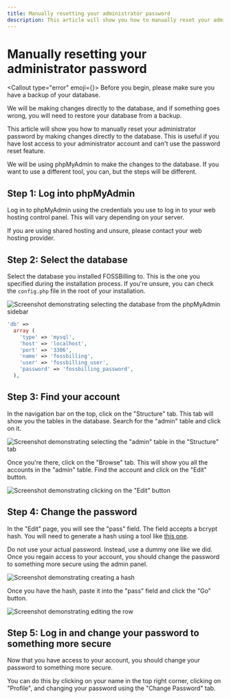 ```yaml
---
title: Manually resetting your administrator password
description: This article will show you how to manually reset your administrator password.
---
```



# <FontAwesomeIcon icon={faWrench} /> Manually resetting your administrator password
<Callout type="error" emoji={<FontAwesomeIcon icon={faHand} />}>
  Before you begin, please make sure you have a backup of your database.
  
  We will be making changes directly to the database, and if something goes wrong, you will need to restore your database from a backup.
</Callout>

This article will show you how to manually reset your administrator password by making changes directly to the database. This is useful if you have lost access to your administrator account and can't use the password reset feature.

We will be using phpMyAdmin to make the changes to the database. If you want to use a different tool, you can, but the steps will be different.

## Step 1: Log into phpMyAdmin
Log in to phpMyAdmin using the credentials you use to log in to your web hosting control panel. This will vary depending on your server.

If you are using shared hosting and unsure, please contact your web hosting provider.

## Step 2: Select the database
Select the database you installed FOSSBilling to. This is the one you specified during the installation process. If you're unsure, you can check the `config.php` file in the root of your installation.

![Screenshot demonstrating selecting the database from the phpMyAdmin sidebar](/img/guides/admin-manual-reset/pma_db.png)

```php {6}
'db' => 
  array (
    'type' => 'mysql',
    'host' => 'localhost',
    'port' => '3306',
    'name' => 'fossbilling',
    'user' => 'fossbilling_user',
    'password' => 'fossbilling_password',
  ),
```

## Step 3: Find your account
In the navigation bar on the top, click on the "Structure" tab. This tab will show you the tables in the database. Search for the "admin" table and click on it.

![Screenshot demonstrating selecting the "admin" table in the "Structure" tab](/img/guides/admin-manual-reset/pma_table.png)

Once you're there, click on the "Browse" tab. This will show you all the accounts in the "admin" table. Find the account and click on the "Edit" button.

![Screenshot demonstrating clicking on the "Edit" button](/img/guides/admin-manual-reset/pma_row.png)

## Step 4: Change the password
In the "Edit" page, you will see the "pass" field. The field accepts a bcrypt hash. You will need to generate a hash using a tool like [this one](https://www.browserling.com/tools/bcrypt).

Do not use your actual password. Instead, use a dummy one like we did. Once you regain access to your account, you should change the password to something more secure using the admin panel.

![Screenshot demonstrating creating a hash](/img/guides/admin-manual-reset/bcrypt.png)

Once you have the hash, paste it into the "pass" field and click the "Go" button.

![Screenshot demonstrating editing the row](/img/guides/admin-manual-reset/pma_edit.png)

## Step 5: Log in and change your password to something more secure
Now that you have access to your account, you should change your password to something more secure.

You can do this by clicking on your name in the top right corner, clicking on "Profile", and changing your password using the "Change Password" tab.